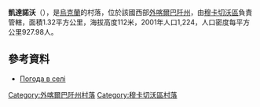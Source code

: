 {{coord|48|28|21|N|22|34|33|E|scale:100000|display=title}}

'''凱達諾沃'''（{{lang-uk|Кайданово}}），是[[烏克蘭|烏克蘭]]的村落，位於該國西部[[外喀爾巴阡州|外喀爾巴阡州]]，由[[穆卡切沃區|穆卡切沃區]]負責管轄，面積1.32平方公里，海拔高度112米，2001年人口1,224，人口密度每平方公里927.98人。

==參考資料==
*[http://weather.in.ua/ua/zakarpatskaja/9729 Погода в селі ]{{Wayback|url=http://weather.in.ua/ua/zakarpatskaja/9729 |date=20111221125828 }}

{{DEFAULTSORT:Кайданово}}

[[Category:外喀爾巴阡州村落|Category:外喀爾巴阡州村落]]
[[Category:穆卡切沃區村落|Category:穆卡切沃區村落]]


{{Zakarpattia-geo-stub}}